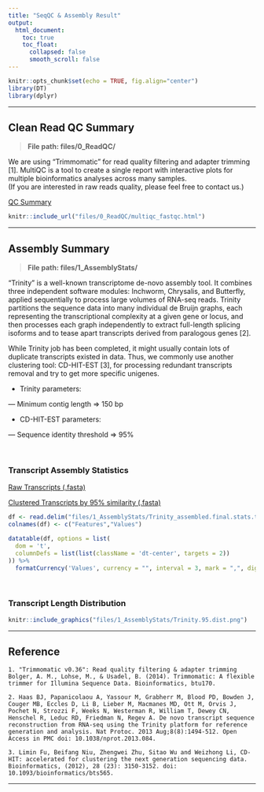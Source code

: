 ```yaml
---
title: "SeqQC & Assembly Result"
output: 
  html_document:
    toc: true
    toc_float:
      collapsed: false
      smooth_scroll: false
---
```


```r
knitr::opts_chunk$set(echo = TRUE, fig.align="center")
library(DT)
library(dplyr)
```

***

## Clean Read QC Summary

> __File path: files/0_ReadQC/__

We are using “Trimmomatic" for read quality filtering and adapter trimming [1]. MultiQC is a tool to create a single report with interactive plots for multiple bioinformatics analyses across many samples.  
(If you are interested in raw reads quality, please feel free to contact us.)

<a href="files/0_ReadQC/multiqc_fastqc.html" target="_blank">QC Summary</a>

```r
knitr::include_url("files/0_ReadQC/multiqc_fastqc.html")
```

***

## Assembly Summary

> __File path: files/1_AssemblyStats/__

“Trinity” is a well-known transcriptome de-novo assembly tool. It combines three independent software modules: Inchworm, Chrysalis, and Butterfly, applied sequentially to process large volumes of RNA-seq reads. Trinity partitions the sequence data into many individual de Bruijn graphs, each representing the transcriptional complexity at a given gene or locus, and then processes each graph independently to extract full-length splicing isoforms and to tease apart transcripts derived from paralogous genes [2].

While Trinity job has been completed, it might usually contain lots of duplicate transcripts existed in data. Thus, we commonly use another clustering tool: CD-HIT-EST [3], for processing redundant transcripts removal and try to get more specific unigenes.

- Trinity parameters:

--- Minimum contig length => 150 bp

- CD-HIT-EST parameters:

--- Sequence identity threshold => 95%

<br>

### Transcript Assembly Statistics

<a href="files/1_AssemblyStats/Trinity.fasta" target="_blank">Raw Transcripts (.fasta)</a>

<a href="files/1_AssemblyStats/Trinity.95.fasta" target="_blank">Clustered Transcripts by 95% similarity (.fasta)</a>

```r
df <- read.delim("files/1_AssemblyStats/Trinity_assembled.final.stats.txt", header=F, skip=1, sep="\t")
colnames(df) <- c("Features","Values")

datatable(df, options = list(
  dom = 't',
  columnDefs = list(list(className = 'dt-center', targets = 2))
)) %>%
  formatCurrency('Values', currency = "", interval = 3, mark = ",", digits=0)
```

<br>

### Transcript Length Distribution

```r
knitr::include_graphics("files/1_AssemblyStats/Trinity.95.dist.png")
```

***

## Reference
```
1. "Trimmomatic v0.36": Read quality filtering & adapter trimming
Bolger, A. M., Lohse, M., & Usadel, B. (2014). Trimmomatic: A flexible trimmer for Illumina Sequence Data. Bioinformatics, btu170.

2. Haas BJ, Papanicolaou A, Yassour M, Grabherr M, Blood PD, Bowden J, Couger MB, Eccles D, Li B, Lieber M, Macmanes MD, Ott M, Orvis J, Pochet N, Strozzi F, Weeks N, Westerman R, William T, Dewey CN, Henschel R, Leduc RD, Friedman N, Regev A. De novo transcript sequence reconstruction from RNA-seq using the Trinity platform for reference generation and analysis. Nat Protoc. 2013 Aug;8(8):1494-512. Open Access in PMC doi: 10.1038/nprot.2013.084.

3. Limin Fu, Beifang Niu, Zhengwei Zhu, Sitao Wu and Weizhong Li, CD-HIT: accelerated for clustering the next generation sequencing data. Bioinformatics, (2012), 28 (23): 3150-3152. doi: 10.1093/bioinformatics/bts565.

```

***
